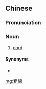 {{also|粗线}}
==Chinese==
{{zh-forms|s=粗线}}

===Pronunciation===
{{zh-pron
|m=cūxiàn
|cat=n
}}

===Noun===
{{zh-noun}}

# [[cord]]

====Synonyms====
* {{zh-l|細繩}}

[[mg:粗線]]